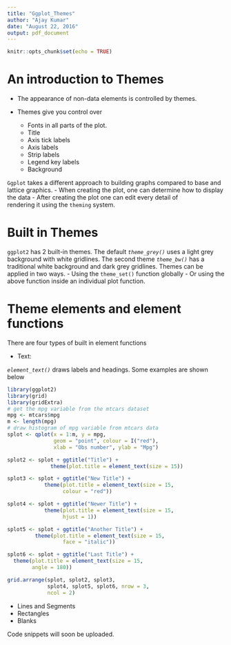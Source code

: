 ---
title: "Ggplot_Themes"
author: "Ajay Kumar"
date: "August 22, 2016"
output: pdf_document
---

```{r setup, include=FALSE}
knitr::opts_chunk$set(echo = TRUE)
```

# An introduction to Themes

 - The appearance of non-data elements is
 controlled by themes.
 
 - Themes give you control over 
   - Fonts in all parts of the plot.
   - Title
   - Axis tick labels
   - Axis labels
   - Strip labels
   - Legend key  labels
   - Background

  `Ggplot` takes a different approach to building graphs
  compared to base and lattice graphics.
  - When creating the plot, one can determine how to display the    data 
  - After creating the plot one can edit every detail of      
  rendering it using the `theming` system.
  
# Built in Themes

`ggplot2` has 2 built-in themes. The default *`theme_grey()`*
uses a light grey background with white gridlines. The second
theme *`theme_bw()`* has a traditional white background
and dark grey gridlines. Themes can be applied in
two ways.
 - Using the `theme_set()` function globally
 - Or using the above function inside an individual plot 
   function.
   
# Theme elements and element functions

There are four types of built in element 
functions

 - Text:
 
 *`element_text()`* draws labels and headings.
 Some examples are shown below
 
```{r Theme_text}

library(ggplot2)
library(grid)
library(gridExtra)
# get the mpg variable from the mtcars dataset
mpg <- mtcars$mpg
m <- length(mpg)
# draw histogram of mpg variable from mtcars data
splot <- qplot(x = 1:m, y = mpg, 
               geom = "point", colour = I("red"),
               xlab = "Obs number", ylab = "Mpg")

splot2 <- splot + ggtitle("Title") + 
              theme(plot.title = element_text(size = 15))

splot3 <- splot + ggtitle("New Title") +
            theme(plot.title = element_text(size = 15, 
                  colour = "red"))

splot4 <- splot + ggtitle("Newer Title") +
            theme(plot.title = element_text(size = 15, 
                  hjust = 1))

splot5 <- splot + ggtitle("Another Title") +
         theme(plot.title = element_text(size = 15,
                  face = "italic"))

splot6 <- splot + ggtitle("Last Title") + 
  theme(plot.title = element_text(size = 15,
        angle = 180))

grid.arrange(splot, splot2, splot3,
             splot4, splot5, splot6, nrow = 3,
             ncol = 2)

```
 
 - Lines and Segments
 - Rectangles
 - Blanks
 
Code snippets will soon be uploaded. 
  
  
  
  
  
  
